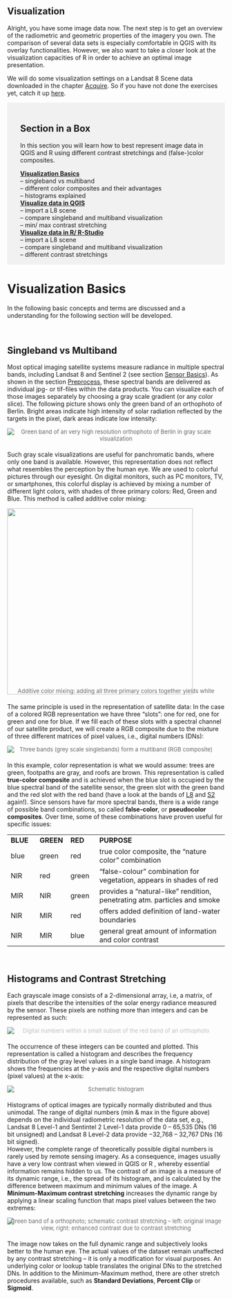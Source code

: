 ::: {#main .site-main role="main"}
::: entry-header
# Visualization {#visualization .entry-title}
:::

::: entry-content
Alright, you have some image data now. The next step is to get an overview of the radiometric and geometric properties of the imagery you own. The comparison of several data sets is especially comfortable in QGIS with its overlay functionalities. However, we also want to take a closer look at the visualization capacities of R in order to achieve an optimal image presentation.

We will do some visualization settings on a Landsat 8 Scene data downloaded in the chapter [Acquire](https://blogs.fu-berlin.de/reseda/acquire/). So if you have not done the exercises yet, catch it up [here](https://blogs.fu-berlin.de/reseda/usgs-earth-explorer/).

::: {style="background-color:#f1f1f1;padding:18px 30px 1px"}
# Section in a Box

In this section you will learn how to best represent image data in QGIS and R using different contrast stretchings and (false-)color composites.

[**Visualization Basics**](https://blogs.fu-berlin.de/reseda/visualization/#1)\
-- singleband vs multiband\
-- different color composites and their advantages\
-- histograms explained\
[**Visualize data in QGIS**](https://blogs.fu-berlin.de/reseda/visualize-in-qgis/)\
-- import a L8 scene\
-- compare singleband and multiband visualization\
-- min/ max contrast stretching\
[**Visualize data in R/ R-Studio**](https://blogs.fu-berlin.de/reseda/visualize-in-r/)\
-- import a L8 scene\
-- compare singleband and multiband visualization\
-- different contrast stretchings
:::

# Visualization Basics

In the following basic concepts and terms are discussed and a understanding for the following section will be developed.

\

## Singleband vs Multiband

Most optical imaging satellite systems measure radiance in multiple spectral bands, including Landsat 8 and Sentinel 2 (see section [Sensor Basics](https://blogs.fu-berlin.de/reseda/sensor-basics/)). As shown in the section [Preprocess](https://blogs.fu-berlin.de/reseda/preprocess-optical-data/), these spectral bands are delivered as individual jpg- or tif-files within the data products. You can visualize each of those images separately by choosing a gray scale gradient (or any color slice). The following picture shows only the green band of an orthophoto of Berlin. Bright areas indicate high intensity of solar radiation reflected by the targets in the pixel, dark areas indicate low intensity:

[![](./img/vis_002.png){.aligncenter}](./img/vis_002.png)

::: {style="margin: -30px 0 20px 0;text-align: center"}
[Green band of an very high resolution orthophoto of Berlin in gray scale visualization]{style="color: #686868;font-size: small"}
:::

Such gray scale visualizations are useful for panchromatic bands, where only one band is available. However, this representation does not reflect what resembles the perception by the human eye. We are used to colorful pictures through our eyesight. On digital monitors, such as PC monitors, TV, or smartphones, this colorful display is achieved by mixing a number of different light colors, with shades of three primary colors: Red, Green and Blue. This method is called additive color mixing:

[![](./img/vis_003.png){.aligncenter width="430"}](./img/vis_003.png)

::: {style="margin: -30px 0 20px 0;text-align: center"}
[Additive color mixing: adding all three primary colors together yields white]{style="color: #686868;font-size: small"}
:::

The same principle is used in the representation of satellite data: In the case of a colored RGB representation we have three "slots": one for red, one for green and one for blue. If we fill each of these slots with a spectral channel of our satellite product, we will create a RGB composite due to the mixture of three different matrices of pixel values, i.e., digital numbers (DNs):

[![](./img/vis_001.png){.aligncenter}](./img/vis_001.png)

::: {style="margin: -30px 0 20px 0;text-align: center"}
[Three bands (grey scale singlebands) form a multiband (RGB composite)]{style="color: #686868;font-size: small"}
:::

In this example, color representation is what we would assume: trees are green, footpaths are gray, and roofs are brown. This representation is called **true-color composite** and is achieved when the blue slot is occupied by the blue spectral band of the satellite sensor, the green slot with the green band and the red slot with the red band (have a look at the bands of [L8](https://blogs.fu-berlin.de/reseda/landsat-8/) and [S2](https://blogs.fu-berlin.de/reseda/sentinel-2/) again!). Since sensors have far more spectral bands, there is a wide range of possible band combinations, so called **false-color**, or **pseudocolor composites**. Over time, some of these combinations have proven useful for specific issues:

|          |           |         |                                                                           |
|:---------|:---------|:---------|:-----------------------------------------|
| **BLUE** | **GREEN** | **RED** | **PURPOSE**                                                               |
| blue     | green     | red     | true color composite, the "nature color" combination                      |
| NIR      | red       | green   | "false-colour" combination for vegetation, appears in shades of red       |
| MIR      | NIR       | green   | provides a "natural-like" rendition, penetrating atm. particles and smoke |
| NIR      | MIR       | red     | offers added definition of land-water boundaries                          |
| NIR      | MIR       | blue    | general great amount of information and color contrast                    |

\

## Histograms and Contrast Stretching

Each grayscale image consists of a 2-dimensional array, i.e, a matrix, of pixels that describe the intensities of the solar energy radiance measured by the sensor. These pixels are nothing more than integers and can be represented as such:

[![](./img/vis_004.png){.aligncenter}](./img/vis_004.png)

::: {style="margin: -30px 0 20px 0;text-align: center"}
[Digital numbers within a small subset of the red band of an orthophoto]{style="color: #bfbfbf;font-size: small"}
:::

The occurrence of these integers can be counted and plotted. This representation is called a histogram and describes the frequency distribution of the gray level values in a single band image. A histogram shows the frequencies at the y-axis and the respective digital numbers (pixel values) at the x-axis:

[![](./img/vis_006.png){.aligncenter}](./img/vis_006.png)

::: {style="margin: -30px 0 20px 0;text-align: center"}
[Schematic histogram]{style="color: #686868;font-size: small"}
:::

Histograms of optical images are typically normally distributed and thus unimodal. The range of digital numbers (min & max in the figure above) depends on the individual radiometric resolution of the data set, e.g., Landsat 8 Level-1 and Sentintel 2 Level-1 data provide 0 -- 65,535 DNs (16 bit unsigned) and Landsat 8 Level-2 data provide −32,768 -- 32,767 DNs (16 bit signed).\
However, the complete range of theoretically possible digital numbers is rarely used by remote sensing imagery. As a consequence, images usually have a very low contrast when viewed in QGIS or R , whereby essential information remains hidden to us. The contrast of an image is a measure of its dynamic range, i.e., the spread of its histogram, and is calculated by the difference between maximum and minimum values of the image. A **Minimum-Maximum contrast stretching** increases the dynamic range by applying a linear scaling function that maps pixel values between the two extremes:

[![](./img/vis_005.png){.aligncenter}](./img/vis_005.png)

::: {style="margin: -30px 0 20px 0;text-align: center"}
[Green band of a orthophoto; schematic contrast stretching -- left: original image view, right: enhanced contrast due to contrast stretching]{style="color: #686868;font-size: small"}
:::

The image now takes on the full dynamic range and subjectively looks better to the human eye. The actual values of the dataset remain unaffected by any contrast stretching -- it is only a modification for visual purposes. An underlying color or lookup table translates the original DNs to the stretched DNs. In addition to the Minimum-Maximum method, there are other stretch procedures available, such as **Standard Deviations**, **Percent Clip** or **Sigmoid**.
:::
:::
